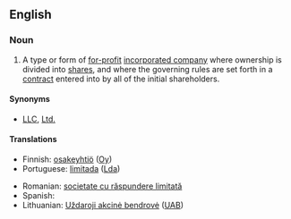 {{wikipedia}}
==English==
===Noun===
{{en-noun|sg=[[limited]] [[liability]] [[company]]|limited liability companies}}

# {{legal}} A type or form of [[for-profit]] [[incorporated company]] where ownership is divided into [[share]]s, and where the governing rules are set forth in a [[contract]] entered into by all of the initial shareholders.

====Synonyms====
*[[LLC]], [[Ltd.]]

====Translations====
{{trans-top|LLC}}
*Finnish: [[osakeyhtiö]] ([[Oy]])
*Portuguese: [[limitada]] ([[Lda]])
{{trans-mid}}
*Romanian: [[societate cu răspundere limitată]]
*Spanish: {{t|es|sociedad de responsabilidad limitada|f}}
*Lithuanian: [[Uždaroji akcinė bendrovė]] ([[UAB]])
{{trans-bottom}}